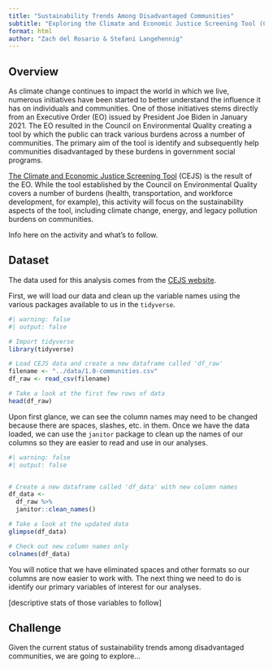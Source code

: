 ```yaml
---
title: "Sustainability Trends Among Disadvantaged Communities"
subtitle: "Exploring the Climate and Economic Justice Screening Tool (CEJS) Data"
format: html
author: "Zach del Rosario & Stefani Langehennig"
---
```



## Overview
As climate change continues to impact the world in which we live, numerous initiatives have been started to better understand the influence it has on individuals and communities. One of those initiatives stems directly from an Executive Order (EO) issued by President Joe Biden in January 2021. The EO resulted in the Council on Environmental Quality creating a tool by which the public can track various burdens across a number of communities. The primary aim of the tool is identify and subsequently help communities disadvantaged by these burdens in government social programs. 

[The Climate and Economic Justice Screening Tool](https://screeningtool.geoplatform.gov/en/) (CEJS) is the result of the EO. While the tool established by the Council on Environmental Quality covers a number of burdens (health, transportation, and workforce development, for example), this activity will focus on the sustainability aspects of the tool, including climate change, energy, and legacy pollution burdens on communities. 

Info here on the activity and what's to follow.

## Dataset
The data used for this analysis comes from the [CEJS website](https://screeningtool.geoplatform.gov/en/downloads). 

First, we will load our data and clean up the variable names using the various packages available to us in the `tidyverse`.

```r
#| warning: false
#| output: false

# Import tidyverse
library(tidyverse)

# Load CEJS data and create a new dataframe called 'df_raw'
filename <- "../data/1.0-communities.csv"
df_raw <- read_csv(filename)

```

```r
# Take a look at the first few rows of data
head(df_raw)
```

Upon first glance, we can see the column names may need to be changed because there are spaces, slashes, etc. in them. Once we have the data loaded, we can use the `janitor` package to clean up the names of our columns so they are easier to read and use in our analyses. 

```r
#| warning: false
#| output: false


# Create a new dataframe called 'df_data' with new column names
df_data <- 
  df_raw %>%
  janitor::clean_names()

# Take a look at the updated data
glimpse(df_data)

# Check out new column names only
colnames(df_data)

```

You will notice that we have eliminated spaces and other formats so our columns are now easier to work with. The next thing we need to do is identify our primary variables of interest for our analyses. 


[descriptive stats of those variables to follow]

## Challenge
Given the current status of sustainability trends among disadvantaged communities, we are going to explore...



